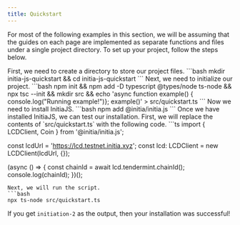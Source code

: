 ```yaml
---
title: Quickstart
---
```


For most of the following examples in this section, we will be assuming that the guides on each page are implemented as separate functions and files under a single project directory. To set up your project, follow the steps below.

<Steps>
  <Step title="Create Directory">
    First, we need to create a directory to store our project files.
    ```bash
    mkdir initia-js-quickstart && cd initia-js-quickstart
    ```
  </Step>
  <Step title="Initialize Project">
    Next, we need to initialize our project.
    ```bash
    npm init && npm add -D typescript @types/node ts-node && npx tsc --init && mkdir src && echo 'async function example() { console.log("Running example!")}; example()' > src/quickstart.ts
    ```
  </Step>
  <Step title="Install InitiaJS">
    Now we need to install InitiaJS.
    ```bash
    npm add @initia/initia.js
    ```
  </Step>
  <Step title="Test Installation">
  Once we have installed InitiaJS, we can test our installation. First, we will replace the contents of `src/quickstart.ts` with the following code.
  ```ts
  import { LCDClient, Coin } from '@initia/initia.js';

const lcdUrl = 'https://lcd.testnet.initia.xyz';
const lcd: LCDClient = new LCDClient(lcdUrl, {});

(async () => {
  const chainId = await lcd.tendermint.chainId();
  console.log(chainId);
})();
  ```
  Next, we will run the script.
  ```bash
  npx ts-node src/quickstart.ts
  ```

  If you get `initiation-2` as the output, then your installation was successful!
  </Step>
</Steps>

